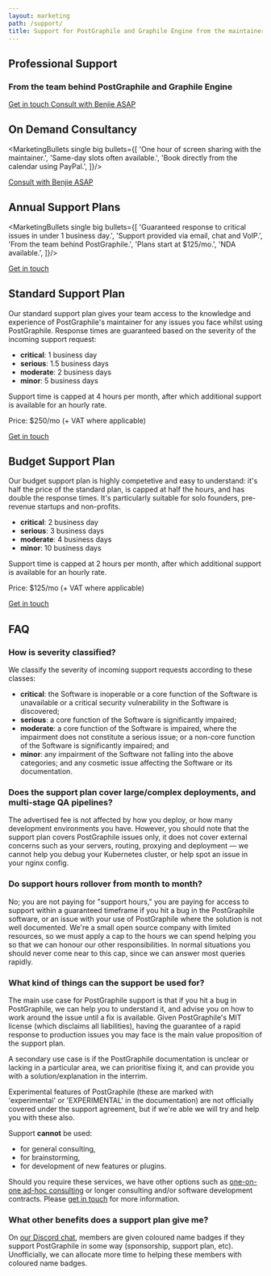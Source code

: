 ```yaml
---
layout: marketing
path: /support/
title: Support for PostGraphile and Graphile Engine from the maintainer
---
```



<MarketingLayout blue>

<!-- **************************************** -->

<Hero bg="nodes">

## Professional Support

### From the team behind PostGraphile and Graphile Engine

<div class='flex'>
<a class='mr3 button--solid-light' href='mailto:team@graphile.com?subject=Support%20enquiry'>Get in touch <span class='fas fa-fw fa-arrow-right' /></a>
<a class='mr3 button--solid' target="_blank" href='https://www.supersaas.co.uk/schedule/Benjie/One_on_One'>Consult with Benjie ASAP <span class='fas fa-fw fa-external-link-alt' /></a>
</div>

</Hero>
<MarketingSection bg="nodes">

<div className="f4 b tl" style={{maxWidth: '54rem', margin: '0 auto'}}>

## On Demand Consultancy


<MarketingBullets single big bullets={[
'One hour of screen sharing with the maintainer.',
'Same-day slots often available.',
'Book directly from the calendar using PayPal.',
]}/>

<div class='flex'>
<a class='mr3 button--solid' target="_blank" href='https://www.supersaas.co.uk/schedule/Benjie/One_on_One'>Consult with Benjie ASAP <span class='fas fa-fw fa-external-link-alt' /></a>
</div>


</div>

</MarketingSection>

<MarketingDivide from="nodes" to="dark" down />
<MarketingDivide from="dark" to="nodes" down />

<MarketingSection bg="nodes">

<div className="f4 b tl" style={{maxWidth: '54rem', margin: '0 auto'}}>

## Annual Support Plans

<MarketingBullets single big bullets={[
'Guaranteed response to critical issues in under 1 business day.',
'Support provided via email, chat and VoIP.',
'From the team behind PostGraphile.',
'Plans start at $125/mo.',
'NDA available.',
]}/>

<div class='flex'>
<a class='button--solid' href='mailto:team@graphile.com?subject=Standard%20support%20plan%20enquiry'>Get in touch <span class='fas fa-fw fa-arrow-right' /></a>
</div>

</div>

</MarketingSection>

<MarketingDivide from="nodes" to="dark" />

<MarketingSection bg="dark">
<div className="f4 tl" style={{maxWidth: '50rem', margin: '0 auto'}}>

## Standard Support Plan

Our standard support plan gives your team access to the knowledge and
experience of PostGraphile's maintainer for any issues you face whilst using
PostGraphile. Response times are guaranteed based on the severity of the
incoming support request:

- **critical**: 1 business day
- **serious**: 1.5 business days
- **moderate**: 2 business days
- **minor**: 5 business days

Support time is capped at 4 hours per month, after which additional support
is available for an hourly rate.

Price: $250/mo (+ VAT where applicable)

<div class='flex'>
<a class='button--solid' href='mailto:team@graphile.com?subject=Standard%20support%20plan%20enquiry'>Get in touch <span class='fas fa-fw fa-arrow-right' /></a>
</div>

</div>
</MarketingSection>

<MarketingDivide from="dark" to="medium" down/>

<MarketingSection bg="medium">
<div className="f4 tl" style={{maxWidth: '50rem', margin: '0 auto'}}>

## Budget Support Plan

Our budget support plan is highly competetive and easy to understand: it's
half the price of the standard plan, is capped at half the hours, and has
double the response times. It's particularly suitable for solo founders,
pre-revenue startups and non-profits.

- **critical**: 2 business day
- **serious**: 3 business days
- **moderate**: 4 business days
- **minor**: 10 business days

Support time is capped at 2 hours per month, after which additional support
is available for an hourly rate.

Price: $125/mo (+ VAT where applicable)

<div class='flex'>
<a class='button--solid' href='mailto:team@graphile.com?subject=Budget%20support%20plan%20enquiry'>Get in touch <span class='fas fa-fw fa-arrow-right' /></a>
</div>

</div>
</MarketingSection>

<MarketingDivide from="medium" to="dark" via="light"/>

<MarketingSection bg="dark">
<div className="f4 tl pb5" style={{maxWidth: '50rem', margin: '0 auto'}}>

## FAQ

### How is severity classified?

We classify the severity of incoming support requests according to these classes:

- **critical**: the Software is inoperable or a core function of the Software is unavailable or a critical security vulnerability in the Software is discovered;
- **serious**: a core function of the Software is significantly impaired;
- **moderate**: a core function of the Software is impaired, where the impairment does not constitute a serious issue; or a non-core function of the Software is significantly impaired; and
- **minor**: any impairment of the Software not falling into the above categories; and any cosmetic issue affecting the Software or its documentation.

### Does the support plan cover large/complex deployments, and multi-stage QA pipelines?

The advertised fee is not affected by how you deploy, or how many development
environments you have. However, you should note that the support plan
covers PostGraphile issues only, it does not cover external concerns such as
your servers, routing, proxying and deployment — we cannot help you debug your
Kubernetes cluster, or help spot an issue in your nginx config.

### Do support hours rollover from month to month?

No; you are not paying for "support hours," you are paying for access to
support within a guaranteed timeframe if you hit a bug in the PostGraphile
software, or an issue with your use of PostGraphile where the solution is not
well documented. We're a small open source company with limited resources, so
we must apply a cap to the hours we can spend helping you so that we can
honour our other responsibilities. In normal situations you should never come
near to this cap, since we can answer most queries rapidly.

### What kind of things can the support be used for?

The main use case for PostGraphile support is that if you hit a bug in
PostGraphile, we can help you to understand it, and advise you on how to work
around the issue until a fix is available. Given PostGraphile's MIT license
(which disclaims all liabilities), having the guarantee of a rapid response
to production issues you may face is the main value proposition of the
support plan.

A secondary use case is if the PostGraphile documentation is unclear or
lacking in a particular area, we can prioritise fixing it, and can provide
you with a solution/explanation in the interrim.

Experimental features of PostGraphile (these are marked with 'experimental'
or 'EXPERIMENTAL' in the documentation) are not officially covered under the
support agreement, but if we're able we will try and help you with these
also.

Support **cannot** be used:

- for general consulting,
- for brainstorming,
- for development of new features or plugins.

Should you require these services, we have other options such as [one-on-one
ad-hoc consulting](https://www.supersaas.co.uk/schedule/Benjie/One_on_One) or
longer consulting and/or software development contracts. Please [get in
touch](mailto:team@graphile.com?subject=Support%20enquiry) for more
information.

### What other benefits does a support plan give me?

On [our Discord chat](http://discord.gg/graphile), members are given coloured
name badges if they support PostGraphile in some way (sponsorship, support
plan, etc). Unofficially, we can allocate more time to helping these
members with coloured name badges.

</div>
</MarketingSection>


</MarketingLayout>